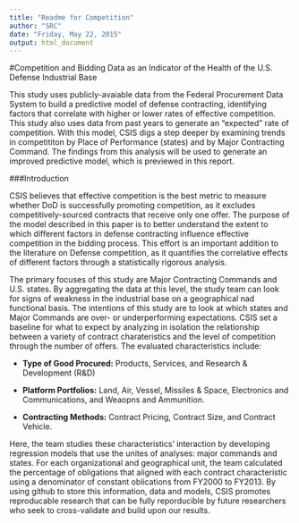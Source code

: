 ```yaml
---
title: "Readme for Competition"
author: "SRC"
date: "Friday, May 22, 2015"
output: html_document
---
```


#Competition and Bidding Data as an Indicator of the Health of the U.S. Defense Industrial Base

This study uses publicly-avaiable data from the Federal Procurement Data System to build a predictive model of defense contracting, identifying factors that correlate with higher or lower rates of effective competition.  This study also uses data from past years to generate an "expected" rate of competition.  With this model, CSIS digs a step deeper by examining trends in competititon by Place of Performance (states) and by Major Contracting Command.  The findings from this analysis will be used to generate an improved predictive model, which is previewed in this report.  

###Introduction

CSIS believes that effective competition is the best metric to measure whether DoD is successfully promoting competition, as it excludes competitively-sourced contracts that receive only one offer.  The purpose of the model described in this paper is to better understand the extent to which different factors in defense contracting influence effective competition in the bidding process.  This effort is an important addition to the literature on Defense competition, as it quantifies the correlative effects of different factors through a statistically rigorous analysis.  

The primary focuses of this study are Major Contracting Commands and U.S. states.  By aggregating the data at this level, the study team can look for signs of weakness in the industrial base on a geographical nad functional basis.  The intentions of this study are to look at which states and Major Commands are over- or underperforming expectations.  CSIS set a baseline for what to expect by analyzing in isolation the relationship between a variety of contract charateristics and the level of competition through the number of offers. The evaluated characteristics include: 

- **Type of Good Procured:** Products, Services, and Research & Development (R&D)

- **Platform Portfolios:** Land, Air, Vessel, Missiles & Space, Electronics and Communications, and Weaopns and Ammunition.

- **Contracting Methods:** Contract Pricing, Contract Size, and Contract Vehicle.

Here, the team studies these characteristics' interaction by developing regression models that use the unites of analyses: major commands and states.  For each organizational and geographical unit, the team calculated the percentage of obligations that aligned with each contract characteristic using a denominator of constant oblications from FY2000 to FY2013.  By using github to store this information, data and models, CSIS promotes reproducable research that can be fully reporducible by future researchers who seek to cross-validate and build upon our results.




